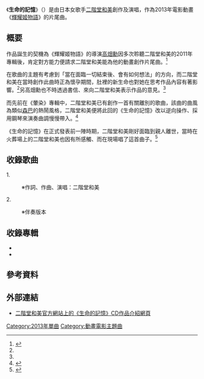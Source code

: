 {{noteTA
|G1=Ghibli
}}
{{Infobox song
| name           = 生命的記憶
| type           = single
| cover          = Inochi no Kioku(Single CD Cover).jpg
| cover_size     = 150px
| caption        = 2013年日語單曲《生命的記憶》CD封面
| artist         = [[二階堂和美|二階堂和美]]
| from_album     = 
| A-side         = 生命的記憶
| B-side         = 生命的記憶（卡拉OK伴曲）
| released       = 2013年7月24日
| format         = Maxi Single CD
| recorded       = 
| genre          = [[動畫歌曲|動畫歌曲]]
| length         = 
| label          = YAMAHA MUSIC COMMUNICATIONS Co., LTD.
| lyricist       = 二階堂和美
| composer       = 二階堂和美
| arranger       = 
| producer       = 
| certification  = 
| chart_position = *週内銷售排行最高第111名（[[Oricon|Oricon]]）<ref>{{Cite web |url=http://www.oricon.co.jp/prof/artist/285913/products/music/1028272/1/ |script-title=ja:いのちの記憶 |publisher=[[Oricon|Oricon]] |accessdate=2014年6月6日 |archive-date=2014年6月6日 |archive-url=https://web.archive.org/web/20140606205034/http://www.oricon.co.jp/prof/artist/285913/products/music/1028272/1/ |dead-url=no }}</ref>
| prev_title     = [[種子I|種子I]]
| prev_year      = 2012
| next_title     = 
| next_year      = 
| misc           = {{Listen
  | filename    = Inochi no Kioku(OggSample).ogg
  | title       = 《生命的記憶》
  | description = 二階堂和美的2013年單曲《生命的記憶》音訊範例
  }}
}}
《'''生命的記憶'''》（{{lang-ja|いのちの記憶}}）是由日本女歌手[[二階堂和美|二階堂和美]]創作及演唱，作為2013年電影動畫《[[輝耀姬物語|輝耀姬物語]]》的片尾曲。

== 概要 ==
作品誕生的契機為《輝耀姬物語》的導演[[高畑勳|高畑勳]]因多次聆聽二階堂和美的2011年專輯{{nihongo|《暈染》|にじみ}}後，肯定對方能力便請求二階堂和美能為他的動畫創作片尾曲。<ref name="Page175">{{cite book |script-title=ja:かぐや姫の物語 ロマンアルバム |date=2014年3月1日 |publisher=[[德間書店|德間書店]] |isbn=978-419-720381-9 |page=175頁}}</ref>

在歌曲的主題有考慮到「當在面臨一切結束後、會有如何想法」的方向，而二階堂和美在當時創作此曲時正為懷孕期間，肚裡的新生命也對她在思考作品內容有著影響。<ref name="Page175"/>另高畑勳也不時透過書信、來向二階堂和美表示作品的意見。<ref name="Page175"/>

而先前在《暈染》專輯中，二階堂和美已有創作一首有關離別的歌曲{{nihongo|《別離之際》|お別れの時}}，該曲的曲風為類似[[森巴_(巴西音樂)|森巴]]的熱鬧風格，二階堂和美便將此回的《生命的記憶》改以逆向操作、採用鋼琴來演奏曲調慢慢帶入。<ref>{{cite book |script-title=ja:かぐや姫の物語 ロマンアルバム |date=2014年3月1日 |publisher=[[德間書店|德間書店]] |isbn=978-419-720381-9 |page=176頁}}</ref>

《生命的記憶》在正式發表前一陣時期，二階堂和美剛好面臨到親人離世，當時在火葬場上的二階堂和美也因有所感觸、而在現場唱了這首曲子。<ref name="Page88">{{cite book |script-title=ja:かぐや姫の物語 ビジュアルガイド  |date=2013年11月22日 |publisher=[[角川書店|角川書店]] |isbn=978-404-110568-9 |page=88頁}}</ref>

== 收錄歌曲 ==
1.{{nihongo|生命的記憶|いのちの記憶}}
:※作詞、作曲、演唱：二階堂和美

2.{{nihongo|生命的記憶|いのちの記憶}}
:※伴奏版本

== 收錄專輯 ==
*{{nihongo|《輝耀姬物語原聲帶》|かぐや姫の物語 サウンドトラック|2013年}} 
*{{nihongo|《吉卜力與我以及輝耀姬》|ジブリと私とかぐや姫|2013年}}

== 參考資料 ==
{{reflist}}

== 外部連結 ==
*[http://www.nikaidokazumi.net/releases/original/yccw-30032.html 二階堂和美官方網站上的《生命的記憶》CD作品介紹網頁] {{Wayback|url=http://www.nikaidokazumi.net/releases/original/yccw-30032.html |date=20160315034012 }}

{{DEFAULTSORT:Inochi no Kioku}}
[[Category:2013年單曲|Category:2013年單曲]]
[[Category:動畫電影主題曲|Category:動畫電影主題曲]]